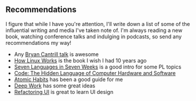 ## Recommendations

I figure that while I have you're attention, I'll write down a list of some of the influential writing and media I've taken note of.
I'm always reading a new book, watching conference talks and indulging in podcasts, so send any recommendations my way!

- Any [Bryan Cantrill talk](http://dtrace.org/blogs/bmc/2018/02/03/talks/) is awesome
- [How Linux Works](https://nostarch.com/howlinuxworks2) is the book I wish I had 10 years ago
- [Seven Languages in Seven Weeks](https://pragprog.com/titles/btlang/seven-languages-in-seven-weeks/) is a good intro for some PL topics
- [Code: The Hidden Language of Computer Hardware and Software](https://www.microsoftpressstore.com/store/code-the-hidden-language-of-computer-hardware-and-software-9780735611313)
- [Atomic Habits](https://jamesclear.com/atomic-habits) has been a good guide for me
- [Deep Work](https://www.calnewport.com/books/deep-work/) has some great ideas
- [Refactoring UI](https://www.refactoringui.com/book) is great to learn UI design
